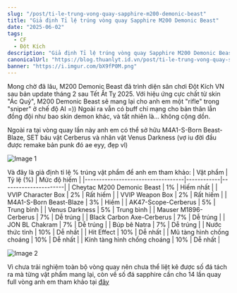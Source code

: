 ```yaml
---
slug: "/post/ti-le-trung-vong-quay-sapphire-m200-demonic-beast"
title: "Giả định Tỉ lệ trúng vòng quay Sapphire M200 Demonic Beast"
date: "2025-06-02"
tags:
  - CF
  - Đột Kích
description: "Giả định Tỉ lệ trúng vòng quay Sapphire M200 Demonic Beast sau bản update tháng 2 của Đột Kích"
canonicalUrl: "https://blog.thuanlyt.id.vn/post/ti-le-trung-vong-quay-sapphire-m200-demonic-beast"
banner: "https://i.imgur.com/bX9fP0M.png"
---
```

Mong chờ đã lâu, M200 Demonic Beast đã trình diện sân chơi Đột Kích VN sau bản update tháng 2 sau Tết Ất Tỵ 2025.
Với hiệu ứng cực chất từ skin "Ác Quỷ", M200 Demonic Beast sẽ mang lại cho anh em một "rifle" trong "sniper" ở chế độ AI =))
Ngoài ra vẫn có buff chí mạng cho bản thân lẫn đồng đội như bao skin demon khác, và tất nhiên là... không cộng dồn.

Ngoài ra tại vòng quay lần này anh em có thể sở hữu M4A1-S-Born Beast-Blaze, SET báu vật Cerberus và nhân vật Venus Darkness (vợ iu đời đầu được remake bản punk đó ae eyy, đẹp vl)

![Image 1](https://i.imgur.com/bX9fP0M.png)  

Và đây là giả định tỉ lệ % trúng vật phẩm để anh em tham khảo:
| Vật phẩm                         | Tỷ lệ (%)  | Mức độ hiếm          |
|-----------------------------------|------------|----------------------|
| Cheytac M200 Demonic Beast       | 1%         | Hiếm nhất           |
| VVIP Character Box               | 2%         | Rất hiếm            |
| VVIP Weapon Box                  | 2%         | Rất hiếm            |
| M4A1-S-Born Beast-Blaze          | 3%         | Hiếm                |
| AK47-Scope-Cerberus              | 5%         | Trung bình          |
| Venus Darkness                   | 5%         | Trung bình          |
| Mauser M1896-Cerberus            | 7%         | Dễ trúng            |
| Black Carbon Axe-Cerberus        | 7%         | Dễ trúng            |
| JON BL Chakram                   | 7%         | Dễ trúng            |
| Búp bê Natra                     | 7%         | Dễ trúng            |
| Nước thức tỉnh                   | 10%        | Dễ nhất             |
| Hit Effect                       | 10%        | Dễ nhất             |
| Mũ tàng hình chống choáng        | 10%        | Dễ nhất             |
| Kính tàng hình chống choáng      | 10%        | Dễ nhất             |

![Image 2](https://i.imgur.com/KGcHkRP.png)  

Vì chưa trải nghiệm toàn bộ vòng quay nên chưa thể liệt kê được số đá tách ra mà từng vật phẩm mang lại, còn về số đá sapphire cần cho 14 lần quay full vòng anh em tham khảo tại [đây](https://blog.thuanlyt.id.vn/post/kho-bau-hoang-gia-cf-meo-tich-luy-sapphire-gocoin/)